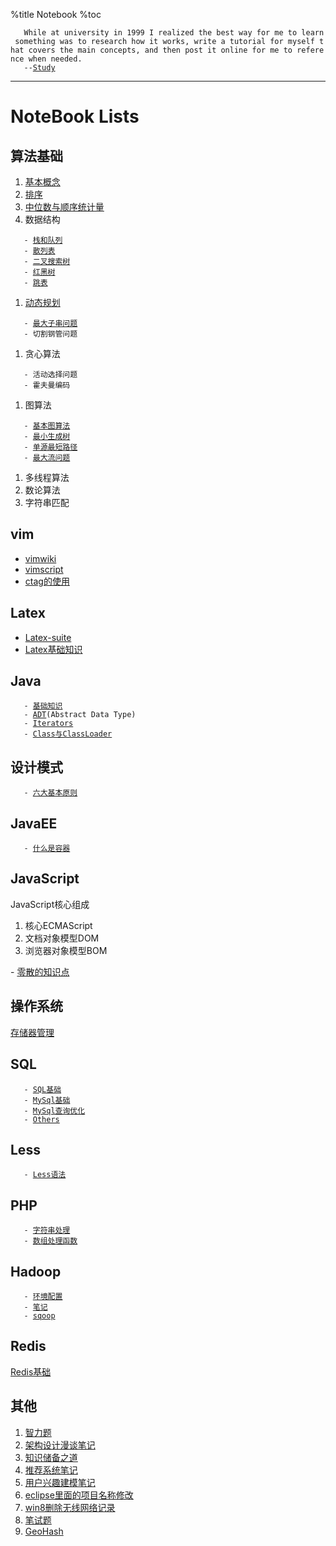 %title Notebook
%toc
    While at university in 1999 I realized the best way for me to learn something was to research how it works, write a tutorial for myself that covers the main concepts, and then post it online for me to reference when needed.
    --[[https://danielmiessler.com/study/|Study]]
----
= NoteBook Lists =
== 算法基础 ==
# [[algorithm/baseconcept/index|基本概念]]
# [[algorithm/sort|排序]]
# [[algorithm/median|中位数与顺序统计量]]
# 数据结构
    - [[algorithm/ds/stackandqueue|栈和队列]] 
    - [[algorithm/ds/hashing|散列表]] 
    - [[algorithm/ds/tree|二叉搜索树]]
    - [[algorithm/ds/brtree|红黑树]]
    - [[algorithm/ds/skiplist|跳表]]
# [[algorithm/dynamicPrograming|动态规划]]
    - [[algorithm/dynamic/maxsubstr|最大子串问题]] 
    - 切割钢管问题 
# 贪心算法
    - 活动选择问题
    - 霍夫曼编码 
# 图算法
	- [[algorithm/graph/base|基本图算法]]
    - [[algorithm/graph/MST|最小生成树]] 
    - [[algorithm/graph/shortestPath|单源最短路径]]
	- [[algorithm/graph/maxFlow|最大流问题]]
# 多线程算法
# 数论算法
# 字符串匹配
== vim ==
* [[vim/vimwiki|vimwiki]]
* [[vim/vimscript|vimscript]]
* [[vim/ctag|ctag的使用]]
== Latex ==
* [[latex/latexsuite|Latex-suite]]
* [[latex/latexnote|Latex基础知识]]
== Java ==
    - [[java/others|基础知识]]
    - [[java/list|ADT]](Abstract Data Type)
    - [[java/iterators|Iterators]]
    - [[java/classloader|Class与ClassLoader]]
== 设计模式 ==
    - [[designPattern/basic|六大基本原则]]
== JavaEE ==
    - [[javaEE/container|什么是容器]]
== JavaScript ==
JavaScript核心组成
# 核心ECMAScript
# 文档对象模型DOM
# 浏览器对象模型BOM

- [[javascript/others|零散的知识点]]
== 操作系统 ==
[[os/storage|存储器管理]]
== SQL ==
    - [[sql/basic|SQL基础]]
    - [[sql/mysqlbase|MySql基础]]
    - [[sql/mysql|MySql查询优化]]
    - [[sql/others|Others]]
== Less ==
    - [[less/syntax|Less语法]]
== PHP == 
    - [[php/string|字符串处理]]
    - [[php/array|数组处理函数]]
== Hadoop ==
    - [[hadoop/config|环境配置]]
    - [[hadoop/note|笔记]]
    - [[hadoop/sqoop|sqoop]]
== Redis ==
[[redis/basic|Redis基础]]
== 其他 ==
# [[others/braintest|智力题]]
# [[others/chat|架构设计漫谈笔记]]
# [[others/todo|知识储备之道]]
# [[others/recommendSystem|推荐系统笔记]]
# [[others/userPreferenceModel|用户兴趣建模笔记]]
# [[others/eclipse|eclipse里面的项目名称修改]]
# [[others/win8|win8删除无线网络记录]]
# [[others/algotest|笔试题]]
# [[others/geohash|GeoHash]]
